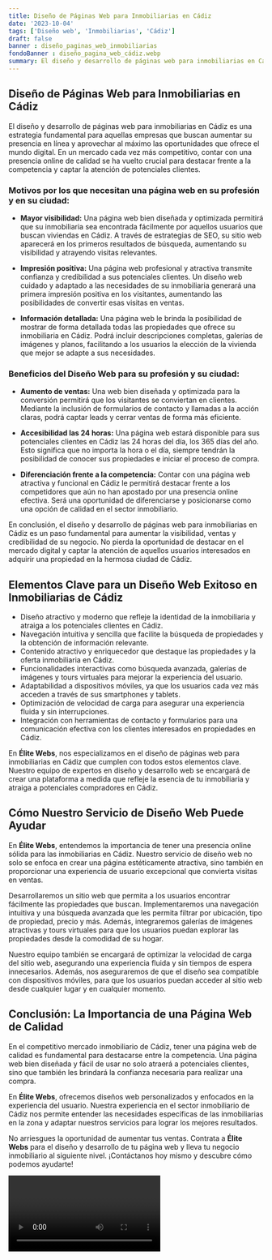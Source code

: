 ```yaml
---
title: Diseño de Páginas Web para Inmobiliarias en Cádiz
date: '2023-10-04'
tags: ['Diseño web', 'Inmobiliarias', 'Cádiz']
draft: false
banner : diseño_paginas_web_inmobiliarias
fondoBanner : diseño_pagina_web_cádiz.webp
summary: El diseño y desarrollo de páginas web para inmobiliarias en Cádiz es una estrategia fundamental para aquellas empresas que buscan aumentar su presencia en línea y aprovechar al máximo las oportunidades que ofrece el mundo digital. En un mercado cada vez más competitivo, contar con una presencia online de calidad se ha vuelto crucial para destacar frente a la competencia y captar la atención de potenciales clientes.
---
```


## Diseño de Páginas Web para Inmobiliarias en Cádiz

El diseño y desarrollo de páginas web para inmobiliarias en Cádiz es una estrategia fundamental para aquellas empresas que buscan aumentar su presencia en línea y aprovechar al máximo las oportunidades que ofrece el mundo digital. En un mercado cada vez más competitivo, contar con una presencia online de calidad se ha vuelto crucial para destacar frente a la competencia y captar la atención de potenciales clientes.

### Motivos por los que necesitan una página web en su profesión y en su ciudad:

- **Mayor visibilidad:** Una página web bien diseñada y optimizada permitirá que su inmobiliaria sea encontrada fácilmente por aquellos usuarios que buscan viviendas en Cádiz. A través de estrategias de SEO, su sitio web aparecerá en los primeros resultados de búsqueda, aumentando su visibilidad y atrayendo visitas relevantes.

- **Impresión positiva:** Una página web profesional y atractiva transmite confianza y credibilidad a sus potenciales clientes. Un diseño web cuidado y adaptado a las necesidades de su inmobiliaria generará una primera impresión positiva en los visitantes, aumentando las posibilidades de convertir esas visitas en ventas.

- **Información detallada:** Una página web le brinda la posibilidad de mostrar de forma detallada todas las propiedades que ofrece su inmobiliaria en Cádiz. Podrá incluir descripciones completas, galerías de imágenes y planos, facilitando a los usuarios la elección de la vivienda que mejor se adapte a sus necesidades.

### Beneficios del Diseño Web para su profesión y su ciudad:

- **Aumento de ventas:** Una web bien diseñada y optimizada para la conversión permitirá que los visitantes se conviertan en clientes. Mediante la inclusión de formularios de contacto y llamadas a la acción claras, podrá captar leads y cerrar ventas de forma más eficiente.

- **Accesibilidad las 24 horas:** Una página web estará disponible para sus potenciales clientes en Cádiz las 24 horas del día, los 365 días del año. Esto significa que no importa la hora o el día, siempre tendrán la posibilidad de conocer sus propiedades e iniciar el proceso de compra.

- **Diferenciación frente a la competencia:** Contar con una página web atractiva y funcional en Cádiz le permitirá destacar frente a los competidores que aún no han apostado por una presencia online efectiva. Será una oportunidad de diferenciarse y posicionarse como una opción de calidad en el sector inmobiliario.

En conclusión, el diseño y desarrollo de páginas web para inmobiliarias en Cádiz es un paso fundamental para aumentar la visibilidad, ventas y credibilidad de su negocio. No pierda la oportunidad de destacar en el mercado digital y captar la atención de aquellos usuarios interesados en adquirir una propiedad en la hermosa ciudad de Cádiz.

<GifSeo />

<Cta />

## Elementos Clave para un Diseño Web Exitoso en Inmobiliarias de Cádiz

- Diseño atractivo y moderno que refleje la identidad de la inmobiliaria y atraiga a los potenciales clientes en Cádiz.
- Navegación intuitiva y sencilla que facilite la búsqueda de propiedades y la obtención de información relevante.
- Contenido atractivo y enriquecedor que destaque las propiedades y la oferta inmobiliaria en Cádiz.
- Funcionalidades interactivas como búsqueda avanzada, galerías de imágenes y tours virtuales para mejorar la experiencia del usuario.
- Adaptabilidad a dispositivos móviles, ya que los usuarios cada vez más acceden a través de sus smartphones y tablets.
- Optimización de velocidad de carga para asegurar una experiencia fluida y sin interrupciones.
- Integración con herramientas de contacto y formularios para una comunicación efectiva con los clientes interesados en propiedades en Cádiz.

En **Élite Webs**, nos especializamos en el diseño de páginas web para inmobiliarias en Cádiz que cumplen con todos estos elementos clave. Nuestro equipo de expertos en diseño y desarrollo web se encargará de crear una plataforma a medida que refleje la esencia de tu inmobiliaria y atraiga a potenciales compradores en Cádiz.

## Cómo Nuestro Servicio de Diseño Web Puede Ayudar

En **Élite Webs**, entendemos la importancia de tener una presencia online sólida para las inmobiliarias en Cádiz. Nuestro servicio de diseño web no solo se enfoca en crear una página estéticamente atractiva, sino también en proporcionar una experiencia de usuario excepcional que convierta visitas en ventas.

Desarrollaremos un sitio web que permita a los usuarios encontrar fácilmente las propiedades que buscan. Implementaremos una navegación intuitiva y una búsqueda avanzada que les permita filtrar por ubicación, tipo de propiedad, precio y más. Además, integraremos galerías de imágenes atractivas y tours virtuales para que los usuarios puedan explorar las propiedades desde la comodidad de su hogar.

Nuestro equipo también se encargará de optimizar la velocidad de carga del sitio web, asegurando una experiencia fluida y sin tiempos de espera innecesarios. Además, nos aseguraremos de que el diseño sea compatible con dispositivos móviles, para que los usuarios puedan acceder al sitio web desde cualquier lugar y en cualquier momento.

## Conclusión: La Importancia de una Página Web de Calidad

En el competitivo mercado inmobiliario de Cádiz, tener una página web de calidad es fundamental para destacarse entre la competencia. Una página web bien diseñada y fácil de usar no solo atraerá a potenciales clientes, sino que también les brindará la confianza necesaria para realizar una compra.

En **Élite Webs**, ofrecemos diseños web personalizados y enfocados en la experiencia del usuario. Nuestra experiencia en el sector inmobiliario de Cádiz nos permite entender las necesidades específicas de las inmobiliarias en la zona y adaptar nuestros servicios para lograr los mejores resultados.

No arriesgues la oportunidad de aumentar tus ventas. Contrata a **Élite Webs** para el diseño y desarrollo de tu página web y lleva tu negocio inmobiliario al siguiente nivel. ¡Contáctanos hoy mismo y descubre cómo podemos ayudarte!

<Video />

<CtaBot job='Inmobiliarias' city='Cádiz'/>

<Gmaps query='Cádiz+españa+maps' />